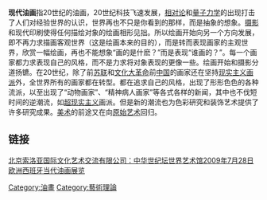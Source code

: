 '''现代油画'''指20世纪的油画，20世纪科技飞速发展，[[相对论|相对论]]和[[量子力学|量子力学]]的出现打击了人们对经验世界的认识，世界再也不只是你看到的那样，而是抽象的想象。[[摄影|摄影]]和现代印刷使得任何描绘对象的绘画相形见拙。所以绘画开始向另一个方向发展，即不再力求描画客观世界（这是绘画本来的目的），而是转而表现画家的主观世界，欣赏一幅绘画，再也不能想象“画的是什麽？”而是表现“谁画的？”。每一个画家都力求表现自己的风格，而不是力求将对象表现的更像一些。绘画开始和摄影分道扬镳。在20世纪，除了前[[苏联|苏联]]和[[文化大革命|文化大革命]]前[[中国|中国]]的画家还在坚持[[现实主义画派|现实主义画派]]外，全世界所有的画家都在转型。都在追求自己的风格，出现了形形色色的各种流派，以至出现了“动物画家”、“精神病人画家”等各式各样的新闻，其中也不伐短时间的逆潮流，如[[超现实主义|超现实主义]]画派。但是新的潮流也为色彩研究和装饰艺术提供了许多研究成果。[[美术|美术]]的前途又在向[[原始艺术|原始艺术]]回归。


==链接==
[https://web.archive.org/web/20100108034306/http://www.sorollachina.com/ 北京索洛亚国际文化艺术交流有限公司：中华世纪坛世界艺术馆2009年7月28日欧洲西班牙当代油画展览]

[[Category:油畫|Category:油畫]]
[[Category:藝術理論|Category:藝術理論]]